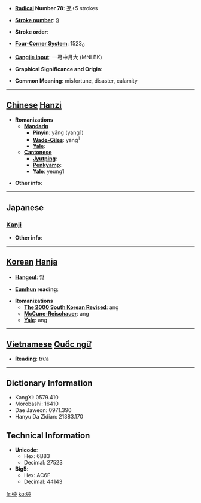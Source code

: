 * '''[[Wiktionary:Chinese radical index| Radical]] Number 78''': [[Wiktionary:Chinese radical index 歹|歹]]+5 strokes

* '''[[Wiktionary:Chinese total strokes index|Stroke number]]''': [[Wiktionary:Chinese total strokes index 9|9]]

* '''Stroke order''': 

* '''[[Wiktionary:Chinese four corner index|Four-Corner System]]''': 1523<sub>0</sub>

* '''[[Wiktionary:Chinese Cangjie index|Cangjie input]]''': 一弓中月大 (MNLBK)

* '''Graphical Significance and Origin''': 

* '''Common Meaning''': misfortune, disaster, calamity

----

== [[Chinese]] [[Hanzi]] ==

* '''Romanizations'''
** '''[[Mandarin]]'''
*** '''[[Pinyin]]''': yāng (yang1)
*** '''[[Wade-Giles]]''': yang<sup>1</sup>
*** '''[[Yale]]''': 
** '''[[Cantonese]]'''
*** '''[[Jyutping]]''':
*** '''[[Penkyamp]]''': 
*** '''[[Yale]]''': yeung1

* '''Other info''': 

----

==Japanese==
===[[Kanji]]===
{{kanji|on readings=[[よう]] (yō), [[おう]] (ō)|kun readings=[[わざわい]] (wazawai)}}

* '''Other info''':  

----

== [[Korean]] [[Hanja]] ==

* '''[[Hangeul]]''': 앙

* '''[[Eumhun]] reading''': 

* '''Romanizations'''
** '''[[The 2000 South Korean Revised Romanization|The 2000 South Korean Revised]]''': ang
** '''[[McCune-Reischauer]]''': ang
** '''[[Yale]]''': ang


----

== [[Vietnamese]] [[Quốc ngữ]] ==

* '''Reading''': trưa

----

== Dictionary Information ==

* KangXi: 0579.410
* Morobashi: 16410
* Dae Jaweon: 0971.390
* Hanyu Da Zidian: 21383.170

== Technical Information ==

* '''Unicode''':
** Hex: 6B83
** Decimal: 27523
* '''Big5''':
** Hex: AC6F
** Decimal: 44143

[[fr:殃]]
[[ko:殃]]